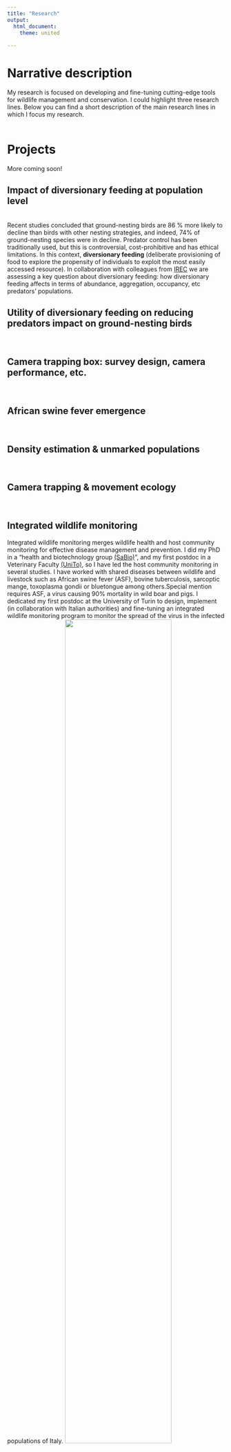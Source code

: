 ```yaml
---
title: "Research"
output: 
  html_document:
    theme: united
  
---
```


# **Narrative description**
My research is focused on developing and fine-tuning cutting-edge tools for wildlife management and conservation. I could highlight three research lines. Below you can find a short description of the main research lines in which I focus my research.
<br/>
<br/>

# **Projects**
More coming soon!

## **Impact of diversionary feeding at population level**
<br/>
Recent studies concluded that ground-nesting birds are 86 % more likely to decline than birds with other nesting strategies, and indeed, 74% of ground-nesting species were in decline. Predator control has been traditionally used, but this is controversial, cost-prohibitive and has ethical limitations. In this context, **diversionary feeding** (deliberate provisioning of food to explore the propensity of individuals to exploit the most easily accessed resource). In collaboration with colleagues from [IREC](https://www.irec.es/) we are assessing a key question about diversionary feeding: how diversionary feeding affects in terms of abundance, aggregation, occupancy, etc predators' populations. 

## **Utility of diversionary feeding on reducing predators impact on ground-nesting birds**
<br/>

## **Camera trapping box: survey design, camera performance, etc.**
<br/>

## **African swine fever emergence**
<br/>

## **Density estimation & unmarked populations**
<br/>

## **Camera trapping & movement ecology**
<br/>

## **Integrated wildlife monitoring**
Integrated wildlife monitoring merges wildlife health and host community monitoring for effective disease management and prevention. I did my PhD in a “health and biotechnology group [(SaBio)](https://www.irec.es/investigacion/grupos-de-investigacion/sanidad-y-biotecnologia-sabio/)”, and my first postdoc in a Veterinary Faculty [(UniTo)](https://www.clmveterinaria.unito.it/do/home.pl), so I have led the host community monitoring in several studies. I have worked with shared diseases between wildlife and livestock such as African swine fever (ASF), bovine tuberculosis, sarcoptic mange, toxoplasma gondii or bluetongue among others.Special mention requires ASF, a virus causing 90% mortality in wild boar and pigs. I dedicated my first postdoc at the University of Turin to design, implement (in collaboration with Italian authorities) and fine-tuning an integrated wildlife monitoring program to monitor the spread of the virus in the infected populations of Italy.
![](images/PabloSanitary.jpg){width=70%}
<br/>